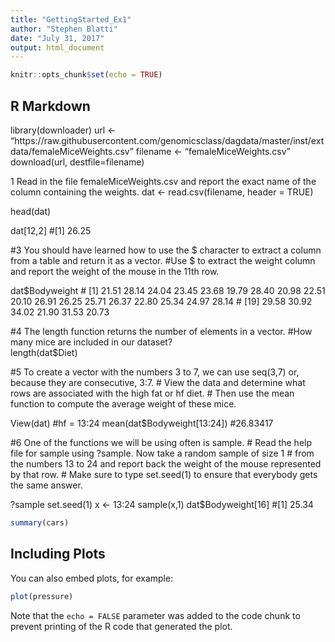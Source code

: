 ---
title: "GettingStarted_Ex1"
author: "Stephen Blatti"
date: "July 31, 2017"
output: html_document
---

```{r setup, include=FALSE}
knitr::opts_chunk$set(echo = TRUE)
```

## R Markdown

library(downloader) 
url <- "https://raw.githubusercontent.com/genomicsclass/dagdata/master/inst/extdata/femaleMiceWeights.csv"
filename <- "femaleMiceWeights.csv" 
download(url, destfile=filename)

1 Read in the file femaleMiceWeights.csv and report the exact name of the column containing the weights. 
dat <- read.csv(filename, header = TRUE)

head(dat)
<!-- # Diet Bodyweight -->
<!-- # 1 chow      21.51 -->
<!-- # 2 chow      28.14 -->
<!-- # 3 chow      24.04 -->
<!-- # 4 chow      23.45 -->
<!-- # 5 chow      23.68 -->
<!-- # 6 chow      19.79 -->


<!-- #2 The [ and ] symbols can be used to extract specific rows and specific columns of the table. -->
<!-- # What is the entry in the 12th row and second column? -->
dat[12,2]
#[1] 26.25


#3 You should have learned how to use the $ character to extract a column from a table and return it as a vector.
#Use $ to extract the weight column and report the weight of the mouse in the 11th row. 

dat$Bodyweight
# [1] 21.51 28.14 24.04 23.45 23.68 19.79 28.40 20.98 22.51 20.10 26.91 26.25 25.71 26.37 22.80 25.34 24.97 28.14
# [19] 29.58 30.92 34.02 21.90 31.53 20.73


#4 The length function returns the number of elements in a vector. 
#How many mice are included in our dataset?  
length(dat$Diet)

#5 To create a vector with the numbers 3 to 7, we can use seq(3,7) or, because they are consecutive, 3:7. 
# View the data and determine what rows are associated with the high fat or hf diet. 
# Then use the mean function to compute the average weight of these mice. 

View(dat)
#hf = 13:24
mean(dat$Bodyweight[13:24])
#26.83417


#6 One of the functions we will be using often is sample. 
# Read the help file for sample using ?sample. Now take a random sample of size 1 
# from the numbers 13 to 24 and report back the weight of the mouse represented by that row. 
# Make sure to type set.seed(1) to ensure that everybody gets the same answer. 

?sample
set.seed(1)
x <- 13:24
sample(x,1)
dat$Bodyweight[16]
#[1] 25.34



```{r cars}
summary(cars)
```

## Including Plots

You can also embed plots, for example:

```{r pressure, echo=FALSE}
plot(pressure)
```

Note that the `echo = FALSE` parameter was added to the code chunk to prevent printing of the R code that generated the plot.
